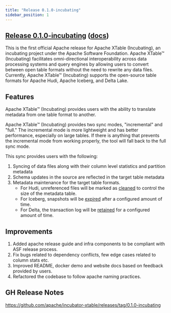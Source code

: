 ```yaml
---
title: "Release 0.1.0-incubating"
sidebar_position: 1
---
```


## [Release 0.1.0-incubating](https://github.com/apache/incubator-xtable/releases/tag/0.1.0-incubating) ([docs](https://xtable.apache.org/docs/how-to))
This is the first official Apache release for Apache XTable (Incubating), an incubating project under the Apache Software Foundation.
Apache XTable™ (Incubating) facilitates omni-directional interoperability across data processing systems and query engines by allowing users to convert between open table formats without the need to rewrite any data files.
Currently, Apache XTable™ (Incubating) supports the open-source table formats for Apache Hudi, Apache Iceberg, and Delta Lake.

## Features
Apache XTable™ (Incubating) provides users with the ability to translate metadata from one table format to another.

Apache XTable™ (Incubating) provides two sync modes, "incremental" and "full." The incremental mode is more lightweight and has better performance, especially on large tables. If there is anything that prevents the incremental mode from working properly, the tool will fall back to the full sync mode.

This sync provides users with the following:

1. Syncing of data files along with their column level statistics and partition metadata
2. Schema updates in the source are reflected in the target table metadata
3. Metadata maintenance for the target table formats.
   * For Hudi, unreferenced files will be marked as [cleaned](https://hudi.apache.org/docs/hoodie_cleaner/) to control the size of the metadata table.
   * For Iceberg, snapshots will be [expired](https://iceberg.apache.org/docs/latest/maintenance/#expire-snapshots) after a configured amount of time.
   * For Delta, the transaction log will be [retained](https://docs.databricks.com/en/sql/language-manual/delta-vacuum.html) for a configured amount of time.


## Improvements
1. Added apache release guide and infra components to be compliant with ASF release process.
2. Fix bugs related to dependency conflicts, few edge cases related to column stats etc.
3. Improved README, docker demo and website docs based on feedback provided by users.
4. Refactored the codebase to follow apache naming practices.

## GH Release Notes
https://github.com/apache/incubator-xtable/releases/tag/0.1.0-incubating